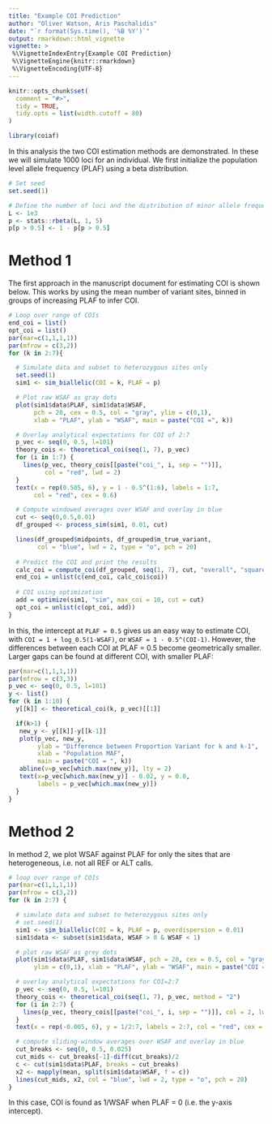 ```yaml
---
title: "Example COI Prediction"
author: "Oliver Watson, Aris Paschalidis"
date: "`r format(Sys.time(), '%B %Y')`"
output: rmarkdown::html_vignette
vignette: >
 %\VignetteIndexEntry{Example COI Prediction}
 %\VignetteEngine{knitr::rmarkdown}
 %\VignetteEncoding{UTF-8}
---
```


```r
knitr::opts_chunk$set(
  comment = "#>",
  tidy = TRUE,
  tidy.opts = list(width.cutoff = 80)
)

library(coiaf)
```

In this analysis the two COI estimation methods are demonstrated. In these we 
will simulate 1000 loci for an individual. We first initialize the population
level allele frequency (PLAF) using a beta distribution.

```r
# Set seed
set.seed(1)

# Define the number of loci and the distribution of minor allele frequencies
L <- 1e3
p <- stats::rbeta(L, 1, 5)
p[p > 0.5] <- 1 - p[p > 0.5]
```


# Method 1

The first approach in the manuscript document for estimating COI is shown below. 
This works by using the mean number of variant sites, binned in groups of 
increasing PLAF to infer COI.

```r
# Loop over range of COIs 
end_coi = list()
opt_coi = list()
par(mar=c(1,1,1,1))
par(mfrow = c(3,2))
for (k in 2:7){

  # Simulate data and subset to heterozygous sites only
  set.seed(1)
  sim1 <- sim_biallelic(COI = k, PLAF = p)

  # Plot raw WSAF as gray dots
  plot(sim1$data$PLAF, sim1$data$WSAF, 
       pch = 20, cex = 0.5, col = "gray", ylim = c(0,1),
       xlab = "PLAF", ylab = "WSAF", main = paste("COI =", k))

  # Overlay analytical expectations for COI of 2:7
  p_vec <- seq(0, 0.5, l=101)
  theory_cois <- theoretical_coi(seq(1, 7), p_vec)
  for (i in 1:7) {
    lines(p_vec, theory_cois[[paste("coi_", i, sep = "")]], 
          col = "red", lwd = 2)
  }
  text(x = rep(0.505, 6), y = 1 - 0.5^(1:6), labels = 1:7, 
       col = "red", cex = 0.6)

  # Compute windowed averages over WSAF and overlay in blue
  cut <- seq(0,0.5,0.01)
  df_grouped <- process_sim(sim1, 0.01, cut)

  lines(df_grouped$midpoints, df_grouped$m_true_variant, 
        col = "blue", lwd = 2, type = "o", pch = 20)
  
  # Predict the COI and print the results
  calc_coi = compute_coi(df_grouped, seq(1, 7), cut, "overall", "squared", TRUE)
  end_coi = unlist(c(end_coi, calc_coi$coi))
  
  # COI using optimization
  add = optimize(sim1, "sim", max_coi = 10, cut = cut)
  opt_coi = unlist(c(opt_coi, add))
}
```

In this, the intercept at `PLAF = 0.5` gives us an easy way to estimate COI, 
with `COI = 1 + log_0.5(1-WSAF)`, or `WSAF = 1 - 0.5^(COI-1)`. However, the 
differences between each COI at PLAF = 0.5 become geometrically smaller. Larger 
gaps can be found at different COI, with smaller PLAF:

```r
par(mar=c(1,1,1,1))
par(mfrow = c(3,3))
p_vec <- seq(0, 0.5, l=101)
y <- list()
for (k in 1:10) {
  y[[k]] <- theoretical_coi(k, p_vec)[[1]]

  if(k>1) {
   new_y <- y[[k]]-y[[k-1]]
   plot(p_vec, new_y,
        ylab = "Difference between Proportion Variant for k and k-1",
        xlab = "Population MAF",
        main = paste("COI = ", k))
   abline(v=p_vec[which.max(new_y)], lty = 2)
   text(x=p_vec[which.max(new_y)] - 0.02, y = 0.0, 
        labels = p_vec[which.max(new_y)])
  }
}
```

# Method 2

In method 2, we plot WSAF against PLAF for only the sites that are 
heterogeneous, i.e. not all REF or ALT calls. 

```r
# loop over range of COIs
par(mar=c(1,1,1,1))
par(mfrow = c(3,2))
for (k in 2:7) {

  # simulate data and subset to heterozygous sites only
  # set.seed(1)
  sim1 <- sim_biallelic(COI = k, PLAF = p, overdispersion = 0.01)
  sim1$data <- subset(sim1$data, WSAF > 0 & WSAF < 1)

  # plot raw WSAF as grey dots
  plot(sim1$data$PLAF, sim1$data$WSAF, pch = 20, cex = 0.5, col = "gray", 
       ylim = c(0,1), xlab = "PLAF", ylab = "WSAF", main = paste("COI =", k))

  # overlay analytical expectations for COI=2:7
  p_vec <- seq(0, 0.5, l=101)
  theory_cois <- theoretical_coi(seq(1, 7), p_vec, method = "2")
  for (i in 2:7) {
    lines(p_vec, theory_cois[[paste("coi_", i, sep = "")]], col = 2, lwd = 2)
  }
  text(x = rep(-0.005, 6), y = 1/2:7, labels = 2:7, col = "red", cex = 0.6)

  # compute sliding-window averages over WSAF and overlay in blue
  cut_breaks <- seq(0, 0.5, 0.025)
  cut_mids <- cut_breaks[-1]-diff(cut_breaks)/2
  c <- cut(sim1$data$PLAF, breaks = cut_breaks)
  x2 <- mapply(mean, split(sim1$data$WSAF, f = c))
  lines(cut_mids, x2, col = "blue", lwd = 2, type = "o", pch = 20)
}
```

In this case, COI is found as 1/WSAF when PLAF = 0 (i.e. the y-axis intercept).
